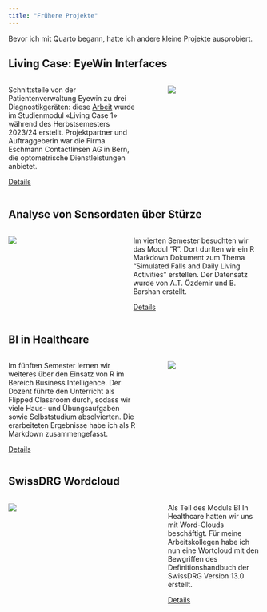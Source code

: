 ```yaml
---
title: "Frühere Projekte"
---
```


Bevor ich mit Quarto begann, hatte ich andere kleine Projekte ausprobiert.

## Living Case: EyeWin Interfaces

:::: columns

::: {.column width="55%"}
Schnittstelle von der Patientenverwaltung Eyewin zu drei Diagnostikgeräten: diese 
[Arbeit](https://teletrabbie.github.io/poster/lc1.pdf) wurde im Studienmodul «Living Case 1» während des Herbstsemesters 2023/24 erstellt. Projektpartner und Auftraggeberin war die Firma Eschmann Contactlinsen AG in Bern, die optometrische Dienstleistungen anbietet.

[Details](https://teletrabbie.github.io/livingcase01/eyewininterfaces.html)

:::

::: {.column width="5%"}
:::

::: {.column width="40%"}
[![](pictures/Screenshot 02 Suche.png)](https://teletrabbie.github.io/livingcase01/eyewininterfaces.html)
:::

::::


## Analyse von Sensordaten über Stürze

:::: columns

::: {.column width="40%"}
[![](pictures/stürze.png)](https://teletrabbie.github.io/R_project_semester_04.html)
:::

::: {.column width="5%"}
:::

::: {.column width="55%"}
Im vierten Semester besuchten wir das Modul "R". Dort durften wir ein R Markdown Dokument zum Thema "Simulated Falls and Daily Living Activities" erstellen. Der Datensatz wurde von A.T. Özdemir und B. Barshan erstellt.

[Details](https://teletrabbie.github.io/R_project_semester_04.html)
:::

::::


## BI in Healthcare

:::: columns

::: {.column width="55%"}
Im fünften Semester lernen wir weiteres über den Einsatz von R im Bereich Business Intelligence. Der Dozent führte den Unterricht als Flipped Classroom durch, sodass wir viele Haus- und Übungsaufgaben sowie Selbststudium absolvierten. Die erarbeiteten Ergebnisse habe ich als R Markdown zusammengefasst.


[Details](https://teletrabbie.github.io/BI_Healthcare_Flipped.html)

:::

::: {.column width="5%"}
:::

::: {.column width="40%"}
[![](pictures/k-means.png)](https://teletrabbie.github.io/BI_Healthcare_Flipped.html)
:::

::::


## SwissDRG Wordcloud

:::: columns

::: {.column width="55%"}
[![](pictures/drg wordcloud.png)](https://teletrabbie.github.io/word_cloud_drg.html)
:::

::: {.column width="5%"}
:::

::: {.column width="40%"}
Als Teil des Moduls BI In Healthcare hatten wir uns mit Word-Clouds beschäftigt. Für meine Arbeitskollegen habe ich nun eine Wortcloud mit den Bewgriffen des Definitionshandbuch der SwissDRG Version 13.0 erstellt.

[Details](https://teletrabbie.github.io/word_cloud_drg.html)
:::

::::
